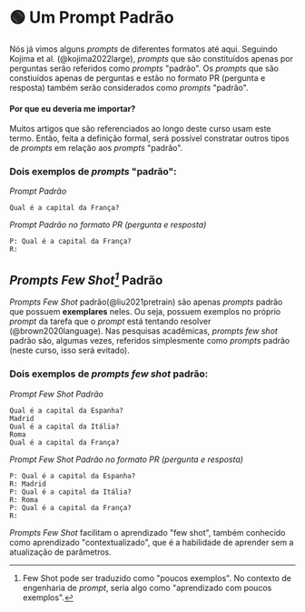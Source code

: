 
# 🟢 Um Prompt Padrão

Nós já vimos alguns _prompts_ de diferentes formatos até aqui.
Seguindo Kojima et al. (@kojima2022large), _prompts_ que são constituídos apenas por perguntas serão referidos como _prompts_ "padrão". Os _prompts_ que são constiuídos apenas de perguntas e estão no formato PR (pergunta e resposta) também serão considerados como _prompts_ "padrão".

#### Por que eu deveria me importar?

Muitos artigos que são referenciados ao longo deste curso usam este termo.
Então, feita a definição formal, será possível constratar outros tipos de _prompts_ em relação aos _prompts_ "padrão".

### Dois exemplos de _prompts_ "padrão":

_Prompt Padrão_

```
Qual é a capital da França?
```

_Prompt Padrão no formato PR (pergunta e resposta)_

```
P: Qual é a capital da França?
R:
```

## _Prompts Few Shot[^1]_ Padrão

_Prompts Few Shot_ padrão(@liu2021pretrain) são apenas _prompts_ padrão que possuem **exemplares** neles. Ou seja, possuem exemplos no próprio _prompt_ da tarefa que o _prompt_ está tentando resolver (@brown2020language). Nas pesquisas acadêmicas, _prompts few shot_ padrão são, algumas vezes, referidos simplesmente como _prompts_ padrão (neste curso, isso será evitado).

### Dois exemplos de _prompts few shot_ padrão:

_Prompt Few Shot Padrão_

```
Qual é a capital da Espanha?
Madrid
Qual é a capital da Itália?
Roma
Qual é a capital da França?
```

_Prompt Few Shot Padrão no formato PR (pergunta e resposta)_

```
P: Qual é a capital da Espanha?
R: Madrid
P: Qual é a capital da Itália?
R: Roma
P: Qual é a capital da França?
R:
```

_Prompts Few Shot_ facilitam o aprendizado "few shot", também conhecido como aprendizado "contextualizado", que é a habilidade de aprender sem a atualização de parâmetros.

[^1]: Few Shot pode ser traduzido como "poucos exemplos". No contexto de engenharia de _prompt_, seria algo como "aprendizado com poucos exemplos".
